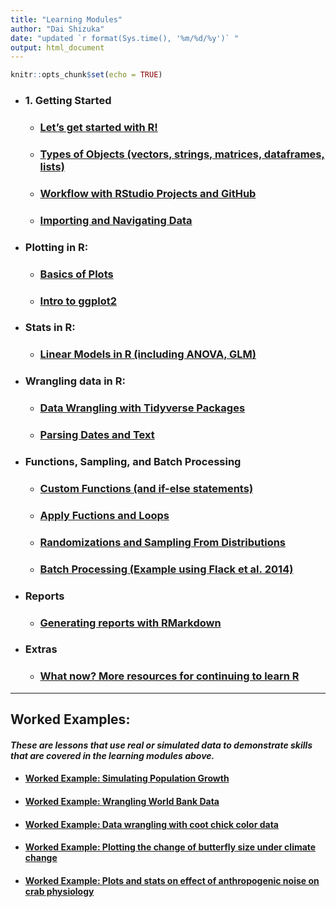 ```yaml
---
title: "Learning Modules"
author: "Dai Shizuka"
date: "updated `r format(Sys.time(), '%m/%d/%y')` "
output: html_document
---
```


```r
knitr::opts_chunk$set(echo = TRUE)
```

* ### 1. Getting Started

  + ### [Let's get started with R!](01_Intro.html)

  + ### [Types of Objects (vectors, strings, matrices, dataframes, lists)](02_ObjectTypes.html)

  + ### [Workflow with RStudio Projects and GitHub](03_Workflow.html)

  + ### [Importing and Navigating Data](pages/Data.html)

* ### Plotting in R:

    + ### [Basics of Plots](pages/Plots_basics.html)
    
    + ### [Intro to ggplot2](pages/ggplot_intro.html)

* ### Stats in R:

    + ### [Linear Models in R (including ANOVA, GLM)](pages/Stats_LinearModels.html)

* ### Wrangling data in R:

    + ### [Data Wrangling with Tidyverse Packages](pages/tidyverse.html)
    
    + ### [Parsing Dates and Text](pages/text_parsing.html)

* ### Functions, Sampling, and Batch Processing

  + ### [Custom Functions (and if-else statements)](pages/Functions.html)

  + ### [Apply Fuctions and Loops](pages/Apply.html)
    
  + ### [Randomizations and Sampling From Distributions](pages/RandomNumbers.html)

  + ### [Batch Processing (Example using Flack et al. 2014)](pages/batch.html) 

* ### Reports

  + ### [Generating reports with RMarkdown](pages/Rmarkdown.html)

* ### Extras
  + ### [What now? More resources for continuing to learn R](pages/resources.html)

***

## Worked Examples: 

#### *These are lessons that use real or simulated data to demonstrate skills that are covered in the learning modules above.*


* #### [Worked Example: Simulating Population Growth](pages/example_PopGrowth.html)

* #### [Worked Example: Wrangling World Bank Data](pages/example_WorldBank.html)

* #### [Worked Example: Data wrangling with coot chick color data](pages/example_CootDataWrangling.html)

* #### [Worked Example: Plotting the change of butterfly size under climate change](pages/Ex1.Plot_Bowden.html)

* #### [Worked Example: Plots and stats on effect of anthropogenic noise on crab physiology](pages/example_Wale.html)

    